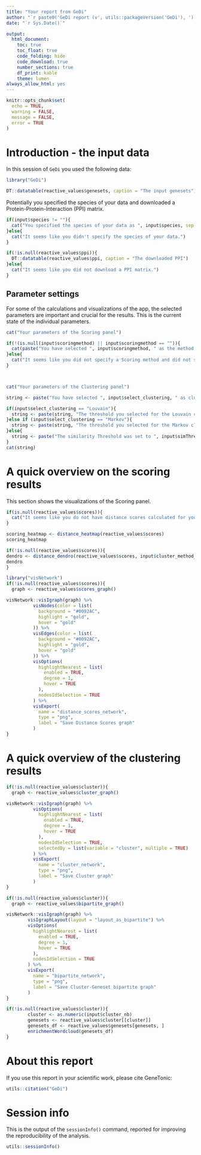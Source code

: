 ```yaml
---
title: "Your report from GeDi"
author: "`r paste0('GeDi report (v', utils::packageVersion('GeDi'), ')')`"
date: "`r Sys.Date()`"

output: 
  html_document:
    toc: true
    toc_float: true
    code_folding: hide
    code_download: true
    number_sections: true
    df_print: kable
    theme: lumen
always_allow_html: yes
---
```


```r
knitr::opts_chunk$set(
  echo = TRUE, 
  warning = FALSE, 
  message = FALSE,
  error = TRUE
)
```


# Introduction - the input data
In this session of `GeDi` you used the following data:

```r
library("GeDi")
```


```r
DT::datatable(reactive_values$genesets, caption = "The input genesets")
```

Potentially you specified the species of your data and downloaded a Protein-Protein-Interaction (PPI) matrix. 

```r
if(input$species != ""){
  cat("You specified the species of your data as ", input$species, sep = "")
}else{
  cat("It seems like you didn't specify the species of your data.")
}

if(!is.null(reactive_values$ppi)){
  DT::datatable(reactive_values$ppi, caption = "The downloaded PPI")
}else{
  cat("It seems like you did not download a PPI matrix.")
}
```


## Parameter settings 

For some of the calculations and visualizations of the app, the selected parameters are important and crucial for the results. This is the current state of the individual parameters.

```r
cat("Your parameters of the Scoring panel")

if(!(is.null(input$scoringmethod) || input$scoringmethod == "")){
  cat(paste("You have selected ", input$scoringmethod, " as the method to calculate the distance scores of your datasets. \nFor the clustering method in the dendrogram, you have selected ", input$cluster_method_dendro, ". \nAnd for threshold for the Scoring Network was set to ", input$similarityScores, ".",   sep = ""))
}else{
  cat("It seems like you did not specify a Scoring method and did not score your data.")
}



cat("Your parameters of the Clustering panel")

string <- paste("You have selected ", input$select_clustering, " as clustering method. \n", sep = "")

if(input$select_clustering == "Louvain"){
  string <- paste(string, "The threshold you selected for the Louvain clustering was set to ", input$louvain_threshold , ".", sep = "")
}else if (input$select_clustering == "Markov"){
  string <- paste(string, "The threshold you selected for the Markov clustering was set to ", input$markov_threshold , ".",  sep = "")
}else{
  string <- paste("The similarity Threshold was set to ", input$simThreshold, ".\nThe membership Threshold was set to ", input$memThreshold, ". \nThe clustering Threshold was set to ", input$clustThreshold, ".", sep = "")
}
cat(string)
```

# A quick overview on the scoring results

This section shows the visualizations of the Scoring panel.

```r

if(is.null(reactive_values$scores)){
  cat("It seems like you do not have distance scores calculated for your data.")
}

scoring_heatmap <- distance_heatmap(reactive_values$scores)
scoring_heatmap
```

```r
if(!is.null(reactive_values$scores)){
dendro <- distance_dendro(reactive_values$scores, input$cluster_method_dendro)
dendro
}
```

```r
library("visNetwork")
if(!is.null(reactive_values$scores)){
  graph <- reactive_values$scores_graph()

visNetwork::visIgraph(graph) %>%
          visNodes(color = list(
            background = "#0092AC",
            highlight = "gold",
            hover = "gold"
          )) %>%
          visEdges(color = list(
            background = "#0092AC",
            highlight = "gold",
            hover = "gold"
          )) %>%
          visOptions(
            highlightNearest = list(
              enabled = TRUE,
              degree = 1,
              hover = TRUE
            ),
            nodesIdSelection = TRUE
          ) %>%
          visExport(
            name = "distance_scores_network",
            type = "png",
            label = "Save Distance Scores graph"
          )
}
```


# A quick overview of the clustering results

```r
if(!is.null(reactive_values$cluster)){
  graph <- reactive_values$cluster_graph()

visNetwork::visIgraph(graph) %>%
          visOptions(
            highlightNearest = list(
              enabled = TRUE,
              degree = 1,
              hover = TRUE
            ),
            nodesIdSelection = TRUE,
            selectedBy = list(variable = "cluster", multiple = TRUE)
          ) %>%
          visExport(
            name = "cluster_network",
            type = "png",
            label = "Save Cluster graph"
          )
}
```

```r
if(!is.null(reactive_values$cluster)){
  graph <- reactive_values$bipartite_graph()

visNetwork::visIgraph(graph) %>%
        visIgraphLayout(layout = "layout_as_bipartite") %>%
        visOptions(
          highlightNearest = list(
            enabled = TRUE,
            degree = 1,
            hover = TRUE
          ),
          nodesIdSelection = TRUE
        ) %>%
        visExport(
          name = "bipartite_network",
          type = "png",
          label = "Save Cluster-Geneset bipartite graph"
        )
}
```


```r
if(!is.null(reactive_values$cluster)){
        cluster <- as.numeric(input$cluster_nb)
        genesets <- reactive_values$cluster[[cluster]]
        genesets_df <- reactive_values$genesets[genesets, ]
        enrichmentWordcloud(genesets_df)
}
```

# About this report

If you use this report in your scientific work, please cite GeneTonic:

```r
utils::citation("GeDi")
```


# Session info {-}

This is the output of the `sessionInfo()` command, reported for improving the reproducibility of the analysis.

```r
utils::sessionInfo()
```

